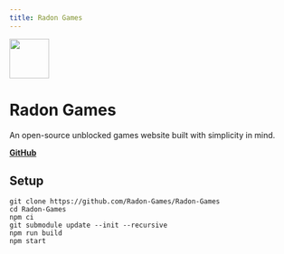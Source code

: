 ```yaml
---
title: Radon Games
---
```


<img height="70px" src="https://raw.githubusercontent.com/Radon-Games/Radon-Games/main/src/assets/banner.svg"></img>

# Radon Games

An open-source unblocked games website built with simplicity in mind.

[**GitHub**](https://github.com/Radon-Games/Radon-Games)

## Setup
```
git clone https://github.com/Radon-Games/Radon-Games
cd Radon-Games
npm ci
git submodule update --init --recursive
npm run build
npm start
```